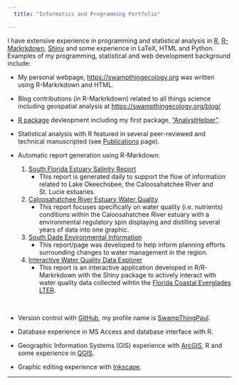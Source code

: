 ```yaml
---
  title: "Informatics and Programming Portfolio"

---
```


I have extensive experience in programming and statistical analysis in [R](https://www.r-project.org/){target="_blank"}, [R-Markrkdown](https://rmarkdown.rstudio.com/){target="_blank"}, [Shiny](https://shiny.rstudio.com/){target="_blank"} and some experience in LaTeX, HTML and Python. Examples of my programming, statistical and web development background include: 

  - My personal webpage, [https://swampthingecology.org](https://swampthingecology.org){target="_blank"} was written using R-Markrkdown and HTML. 
  
  - Blog contributions (in R-Markrkdown) related to all things science including geospatial analysis at [https://swampthingecology.org/blog/](https://swampthingecology.org/blog/){target="_blank"}
  
  - [R package](https://cran.r-project.org/doc/manuals/R-exts.html){target="_blank"} devleopment including my first package, ["AnalystHelper"](https://github.com/SwampThingPaul/AnalystHelper){target="_blank"}.
  
  - Statistical analysis with R featured in several peer-reviewed and technical manuscripted (see [Publications](https://swampthingecology.org/pubs.html){target="_blank"} page).
  
  - Automatic report generation using R-Markdown:
    1. [South Florida Estuary Salinity Report](http://publicfiles.dep.state.fl.us/owp/SalinityReports/SalinityUpdate.html){target="_blank"}
       -  This report is generated daily to support the flow of information related to Lake Okeechobee, the Caloosahatchee River and St. Lucie estuaries.
    2. [Caloosahatchee River Estuary Water Quality](https://swampthingpaul.github.io/static/examples/CRE_WQ.html){target="_blank"}
       - This report focuses specifically on water quality (i.e. nutrients) conditions within the Caloosahatchee River estuary with a environmental regulatory spin displaying and distilling several years of data into one graphic.  
    3. [South Dade Environmental Information](https://swampthingpaul.github.io/static/examples/SouthDade_summary.html){target="_blank"}
       - This report/page was developed to help inform planning efforts surrounding changes to water management in the region.
    4. [Interactive Water Quality Data Explorer](https://swampthingpaul.shinyapps.io/FCE_BGChem_Viewer/){target="_blank"}
       -  This report is an interactive application developed in R/R-Markrkdown with the Shiny package to actively interact with water quality data collected wihtin the [Florida Coastal Everglades LTER](http://fcelter.fiu.edu/){target="_blank"}.

<br>

  - Version control with [GitHub](https://github.com){target="_blank"}, my profile name is [SwampThingPaul](https://github.com/SwampThingPaul){target="_blank"}.
  
  - Database experience in MS Access and database interface with R. 
  
  - Geographic Information Systems (GIS) experience with [ArcGIS](https://www.arcgis.com/){target="_blank"}, R and some experience in [QGIS](https://www.qgis.org/){target="_blank"}.
  
  - Graphic editing experience with [Inkscape](http://inkscape.org/en/){target="_blank"}.

---
  
